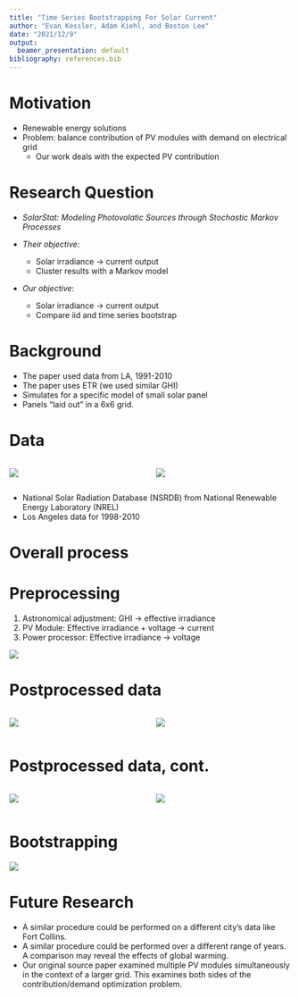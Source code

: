 ```yaml
---
title: "Time Series Bootstrapping For Solar Current"
author: "Evan Kessler, Adam Kiehl, and Boston Lee"
date: "2021/12/9"
output:
  beamer_presentation: default
bibliography: references.bib
---
```


# Motivation

- Renewable energy solutions
- Problem: balance contribution of PV modules with demand on electrical grid
  - Our work deals with the expected PV contribution

# Research Question

- _SolarStat: Modeling Photovolatic Sources through Stochastic Markov Processes_

- *Their objective*: 
  - Solar irradiance $\rightarrow$ current output 
  - Cluster results with a Markov model
- *Our objective*: 
  - Solar irradiance $\rightarrow$ current output 
  - Compare iid and time series bootstrap

# Background

- The paper used data from LA, 1991-2010
- The paper uses ETR (we used similar GHI)
- Simulates for a specific model of small solar panel 
- Panels "laid out" in a 6x6 grid.

# Data 

::: columns
:::: column
![](./images/time_series_ghi.png)
::::
:::: column
![](./images/hour_plot_ghi.png)
::::
:::

- National Solar Radiation Database (NSRDB) from National Renewable Energy
Laboratory (NREL)
- Los Angeles data for 1998-2010


# Overall process

\begin{center}
Raw data (NSRDB)

$\downarrow$

Astronomical adjustment

$\downarrow$

PV module

$\downarrow$

Power processor

$\downarrow$

Bootstrap
\end{center}

# Preprocessing

1. Astronomical adjustment: GHI $\rightarrow$ effective irradiance
1. PV Module: Effective irradiance + voltage $\rightarrow$ current 
1. Power processor: Effective irradiance $\rightarrow$ voltage

![](./images/power_flow.png)


# Postprocessed data

::: columns
:::: column
![](./images/time_series_ghi.png)
::::
:::: column
![](./images/time_series_current.png)
::::
:::

# Postprocessed data, cont.

::: columns
:::: column
![](./images/hour_plot_ghi.png)
::::
:::: column
![](./images/hour_plot_current.png)
::::
:::

# Bootstrapping

![](./images/mean_boot_plot.png)

# Future Research

- A similar procedure could be performed on a different city's data like Fort Collins.
- A similar procedure could be performed over a different range of years. A comparison may reveal the effects of global warming.
- Our original source paper examined multiple PV modules simultaneously in the context of a larger grid. This examines both sides of the contribution/demand optimization problem.
